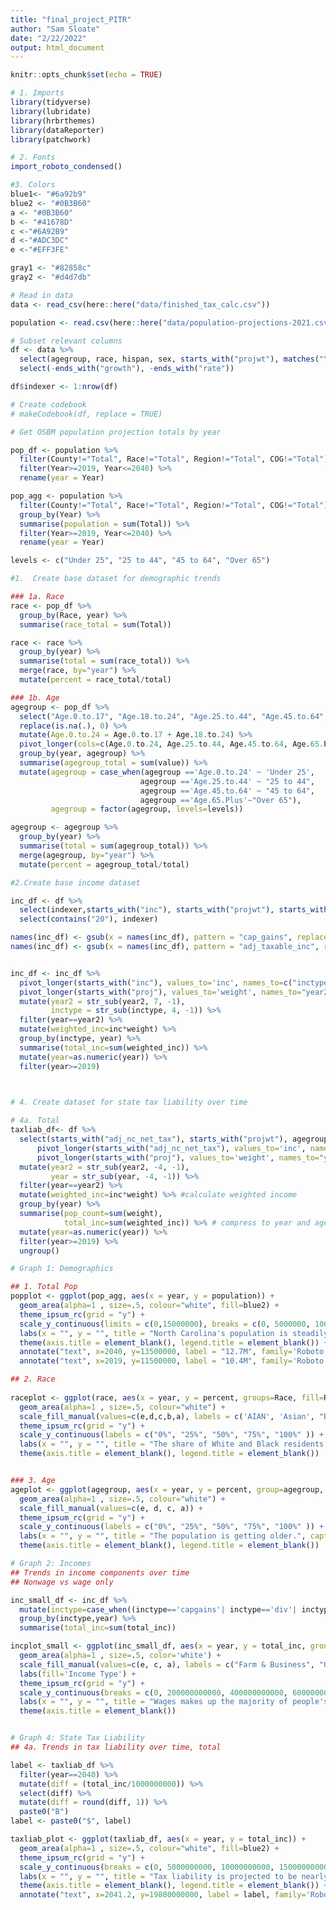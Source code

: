 ```yaml
---
title: "final_project_PITR"
author: "Sam Sloate"
date: "2/22/2022"
output: html_document
---
```


```r
knitr::opts_chunk$set(echo = TRUE)

# 1. Imports
library(tidyverse)
library(lubridate)
library(hrbrthemes)
library(dataReporter)
library(patchwork)

# 2. Fonts
import_roboto_condensed()

#3. Colors
blue1<- "#6a92b9"
blue2 <- "#0B3B60"
a <- "#0B3B60"
b <- "#41678D"
c <-"#6A92B9"
d <-"#ADC3DC"
e <-"#EFF3FE"

gray1 <- "#82858c"
gray2 <- "#d4d7db"

```


```r

# Read in data
data <- read_csv(here::here("data/finished_tax_calc.csv"))

population <- read.csv(here::here("data/population-projections-2021.csv"), sep=";")

# Subset relevant columns
df <- data %>%
  select(agegroup, race, hispan, sex, starts_with("projwt"), matches("\\d{4}$")) %>%
  select(-ends_with("growth"), -ends_with("rate"))

df$indexer <- 1:nrow(df)

# Create codebook
# makeCodebook(df, replace = TRUE)
```

``` r

# Get OSBM population projection totals by year

pop_df <- population %>% 
  filter(County!="Total", Race!="Total", Region!="Total", COG!="Total") %>% 
  filter(Year>=2019, Year<=2040) %>% 
  rename(year = Year)

pop_agg <- population %>% 
  filter(County!="Total", Race!="Total", Region!="Total", COG!="Total") %>% 
  group_by(Year) %>% 
  summarise(population = sum(Total)) %>% 
  filter(Year>=2019, Year<=2040) %>% 
  rename(year = Year)

```


```r

levels <- c("Under 25", "25 to 44", "45 to 64", "Over 65")

#1.  Create base dataset for demographic trends

### 1a. Race
race <- pop_df %>% 
  group_by(Race, year) %>% 
  summarise(race_total = sum(Total))

race <- race %>% 
  group_by(year) %>% 
  summarise(total = sum(race_total)) %>% 
  merge(race, by="year") %>% 
  mutate(percent = race_total/total)

### 1b. Age
agegroup <- pop_df %>% 
  select("Age.0.to.17", "Age.18.to.24", "Age.25.to.44", "Age.45.to.64", "Age.65.Plus", "year") %>% 
  replace(is.na(.), 0) %>% 
  mutate(Age.0.to.24 = Age.0.to.17 + Age.18.to.24) %>% 
  pivot_longer(cols=c(Age.0.to.24, Age.25.to.44, Age.45.to.64, Age.65.Plus), names_to='agegroup') %>% 
  group_by(year, agegroup) %>% 
  summarise(agegroup_total = sum(value)) %>% 
  mutate(agegroup = case_when(agegroup =='Age.0.to.24' ~ 'Under 25',
                             agegroup =='Age.25.to.44' ~ "25 to 44",
                             agegroup =='Age.45.to.64' ~ "45 to 64",
                             agegroup =='Age.65.Plus'~"Over 65"),
         agegroup = factor(agegroup, levels=levels))  

agegroup <- agegroup %>% 
  group_by(year) %>% 
  summarise(total = sum(agegroup_total)) %>% 
  merge(agegroup, by="year") %>% 
  mutate(percent = agegroup_total/total)

```

``` r

#2.Create base income dataset 

inc_df <- df %>%  
  select(indexer,starts_with("inc"), starts_with("projwt"), starts_with("cap_gains"), starts_with("adj_tax"), indexer) %>% 
  select(contains("20"), indexer) 

names(inc_df) <- gsub(x = names(inc_df), pattern = "cap_gains", replacement = "inccapgains")  
names(inc_df) <- gsub(x = names(inc_df), pattern = "adj_taxable_inc", replacement = "incadj_taxable_inc")  


inc_df <- inc_df %>% 
  pivot_longer(starts_with("inc"), values_to='inc', names_to=c("inctype", "year"), names_sep="_") %>% 
  pivot_longer(starts_with("proj"), values_to='weight', names_to="year2") %>% 
  mutate(year2 = str_sub(year2, 7, -1),
         inctype = str_sub(inctype, 4, -1)) %>% 
  filter(year==year2) %>% 
  mutate(weighted_inc=inc*weight) %>% 
  group_by(inctype, year) %>% 
  summarise(total_inc=sum(weighted_inc)) %>% 
  mutate(year=as.numeric(year)) %>% 
  filter(year>=2019)  

  
```

``` r
# 4. Create dataset for state tax liability over time

# 4a. Total
taxliab_df<- df %>%  
  select(starts_with("adj_nc_net_tax"), starts_with("projwt"), agegroup) %>% 
      pivot_longer(starts_with("adj_nc_net_tax"), values_to='inc', names_to="year") %>% 
      pivot_longer(starts_with("proj"), values_to='weight', names_to="year2") %>% 
  mutate(year2 = str_sub(year2, -4, -1),
         year = str_sub(year, -4, -1)) %>% 
  filter(year==year2) %>% 
  mutate(weighted_inc=inc*weight) %>% #calculate weighted income
  group_by(year) %>% 
  summarise(pop_count=sum(weight),
            total_inc=sum(weighted_inc)) %>% # compress to year and agegroup
  mutate(year=as.numeric(year)) %>% 
  filter(year>=2019) %>% 
  ungroup()

```


``` r

# Graph 1: Demographics

## 1. Total Pop
popplot <- ggplot(pop_agg, aes(x = year, y = population)) + 
  geom_area(alpha=1 , size=.5, colour="white", fill=blue2) +
  theme_ipsum_rc(grid = "y") +
  scale_y_continuous(limits = c(0,15000000), breaks = c(0, 5000000, 10000000, 15000000), labels = c("0", "5M", "10M", "15M")) + 
  labs(x = "", y = "", title = "North Carolina's population is steadily growing", caption= "Source: Office of State Budget and Management") +
  theme(axis.title = element_blank(), legend.title = element_blank()) +
  annotate("text", x=2040, y=13500000, label = "12.7M", family='Roboto Condensed', color='#505050', fontface=2) +
  annotate("text", x=2019, y=11500000, label = "10.4M", family='Roboto Condensed', color='#505050', fontface=2)

## 2. Race
  
raceplot <- ggplot(race, aes(x = year, y = percent, groups=Race, fill=Race)) + 
  geom_area(alpha=1 , size=.5, colour="white") +
  scale_fill_manual(values=c(e,d,c,b,a), labels = c('AIAN', 'Asian', "Black", "Other", "White")) + 
  theme_ipsum_rc(grid = "y") +
  scale_y_continuous(labels = c("0%", "25%", "50%", "75%", "100%" )) +
  labs(x = "", y = "", title = "The share of White and Black residents is shrinking.", subtitle = 'People with Hispanic ethnicity have been included in broader race categories.', caption= "Source: Office of State Budget and Management") +
  theme(axis.title = element_blank(), legend.title = element_blank()) 


### 3. Age
ageplot <- ggplot(agegroup, aes(x = year, y = percent, group=agegroup, fill=agegroup)) + 
  geom_area(alpha=1 , size=.5, colour="white") +
  scale_fill_manual(values=c(e, d, c, a)) + 
  theme_ipsum_rc(grid = "y") +
  scale_y_continuous(labels = c("0%", "25%", "50%", "75%", "100%" )) +
  labs(x = "", y = "", title = "The population is getting older.", caption= "Source: Office of State Budget and Management") +
  theme(axis.title = element_blank(), legend.title = element_blank()) 

```

``` r

# Graph 2: Incomes
## Trends in income components over time
## Nonwage vs wage only 

inc_small_df <- inc_df %>% 
  mutate(inctype=case_when((inctype=='capgains'| inctype=='div'| inctype=='int'| inctype=='rent'| inctype=='retirement'| inctype=='ss'| inctype=='unemp' | inctype=='other') ~"other", inctype=="bus"~"bus", inctype=="wage"~"wage", inctype=="farm"~"bus")) %>% 
  group_by(inctype,year) %>% 
  summarise(total_inc=sum(total_inc))

incplot_small <- ggplot(inc_small_df, aes(x = year, y = total_inc, group=inctype, fill=inctype)) + 
  geom_area(alpha=1 , size=.5, color='white') +
  scale_fill_manual(values=c(e, c, a), labels = c("Farm & Business", "Other", "Wage")) + 
  labs(fill='Income Type') +
  theme_ipsum_rc(grid = "y") +
  scale_y_continuous(breaks = c(0, 200000000000, 400000000000, 600000000000, 800000000000), labels = c("$0", "$200B", "$400B", "$600B", "$800B")) +
  labs(x = "", y = "", title = "Wages makes up the majority of people's income.", caption= "Source: Personal Income Tax Model Predictions") +
  theme(axis.title = element_blank()) 



```

``` r

# Graph 4: State Tax Liability
## 4a. Trends in tax liability over time, total

label <- taxliab_df %>% 
  filter(year==2040) %>% 
  mutate(diff = (total_inc/1000000000)) %>% 
  select(diff) %>% 
  mutate(diff = round(diff, 1)) %>% 
  paste0("B") 
label <- paste0("$", label)

taxliab_plot <- ggplot(taxliab_df, aes(x = year, y = total_inc)) + 
  geom_area(alpha=1 , size=.5, colour="white", fill=blue2) +
  theme_ipsum_rc(grid = "y") +
  scale_y_continuous(breaks = c(0, 5000000000, 10000000000, 15000000000, 20000000000), labels = c("$0B", "$5B", "$10B", "$15B", "$20B")) +
  labs(x = "", y = "", title = "Tax liability is projected to be nearly $20B in 2040.") +
  theme(axis.title = element_blank(), legend.title = element_blank()) +
  annotate("text", x=2041.2, y=19800000000, label = label, family='Roboto Condensed', color='#505050', fontface=2) 
  

```

